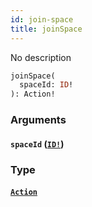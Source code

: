 ```yaml
---
id: join-space
title: joinSpace
---
```


No description

```graphql
joinSpace(
  spaceId: ID!
): Action!

```

### Arguments

#### `spaceId` ([`ID!`](/graphql/scalars/id))

### Type

#### [`Action`](/graphql/objects/action)
